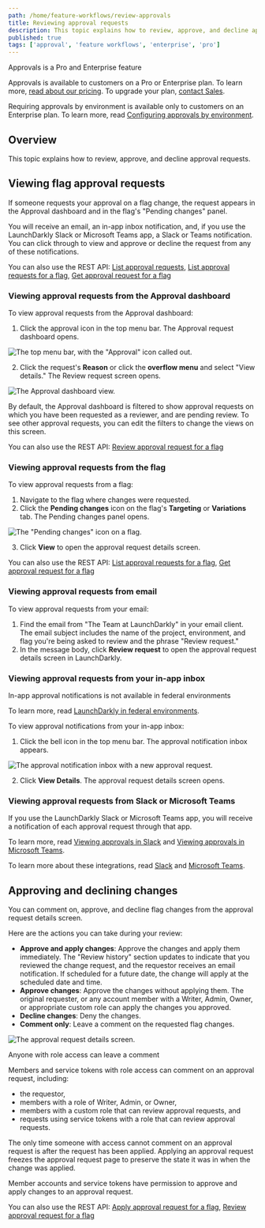 ```yaml
---
path: /home/feature-workflows/review-approvals
title: Reviewing approval requests
description: This topic explains how to review, approve, and decline approval requests.
published: true
tags: ['approval', 'feature workflows', 'enterprise', 'pro']
---
```


<Callout intent="primary">
<CalloutTitle>Approvals is a Pro and Enterprise feature</CalloutTitle>
<CalloutDescription>

Approvals is available to customers on a Pro or Enterprise plan. To learn more, [read about our pricing](https://launchdarkly.com/pricing/). To upgrade your plan, [contact Sales](https://launchdarkly.com/contact-sales/).

Requiring approvals by environment is available only to customers on an Enterprise plan. To learn more, read [Configuring approvals by environment](/home/feature-workflows/environment-approvals).

</CalloutDescription>
</Callout>

## Overview

This topic explains how to review, approve, and decline approval requests.

## Viewing flag approval requests

If someone requests your approval on a flag change, the request appears in the Approval dashboard and in the flag's "Pending changes" panel.

You will receive an email, an in-app inbox notification, and, if you use the LaunchDarkly Slack or Microsoft Teams app, a Slack or Teams notification. You can click through to view and approve or decline the request from any of these notifications.

<LearnMore>

You can also use the REST API: [List approval requests](https://apidocs.launchdarkly.com/tag/Approvals-(beta)#operation/getApprovalRequests), [List approval requests for a flag](https://apidocs.launchdarkly.com/tag/Approvals#operation/getApprovalForFlag), [Get approval request for a flag](https://apidocs.launchdarkly.com/tag/Approvals-(beta)#operation/getApprovalRequest)

</LearnMore>

### Viewing approval requests from the Approval dashboard

To view approval requests from the Approval dashboard:

1. Click the approval icon in the top menu bar. The Approval request dashboard opens.

![The top menu bar, with the "Approval" icon called out.](approval-dashboard-icon-callout.png)

2. Click the request's **Reason** or click the **overflow menu** and select "View details." The Review request screen opens.

![The Approval dashboard view.](approval-dashboard-filters.png)

By default, the Approval dashboard is filtered to show approval requests on which you have been requested as a reviewer, and are pending review. To see other approval requests, you can edit the filters to change the views on this screen.

<LearnMore>

You can also use the REST API: [Review approval request for a flag](https://apidocs.launchdarkly.com/tag/Approvals/#operation/postApprovalRequestReviewForFlag)

</LearnMore>

### Viewing approval requests from the flag

To view approval requests from a flag:

1. Navigate to the flag where changes were requested.
2. Click the **Pending changes** icon on the flag's **Targeting** or **Variations** tab. The Pending changes panel opens.

![The "Pending changes" icon on a flag.](workflows-pending-changes-icon.png)

3. Click **View** to open the approval request details screen.

<LearnMore>

You can also use the REST API: [List approval requests for a flag](https://apidocs.launchdarkly.com/tag/Approvals/#operation/getApprovalsForFlag), [Get approval request for a flag](https://apidocs.launchdarkly.com/tag/Approvals/#operation/getApprovalForFlag)

</LearnMore>

### Viewing approval requests from email

To view approval requests from your email:

1. Find the email from "The Team at LaunchDarkly" in your email client. The email subject includes the name of the project, environment, and flag you're being asked to review and the phrase "Review request."
2. In the message body, click **Review request** to open the approval request details screen in LaunchDarkly.

### Viewing approval requests from your in-app inbox

<Callout intent="alert" site="federal">
<CalloutTitle>In-app approval notifications is not available in federal environments</CalloutTitle>
<CalloutDescription>

To learn more, read [LaunchDarkly in federal environments](/home/advanced/federal).

</CalloutDescription>
</Callout>

To view approval notifications from your in-app inbox:

1. Click the bell icon in the top menu bar. The approval notification inbox appears.

![The approval notification inbox with a new approval request.](approvals-approval-request-notification.png)

2. Click **View Details**. The approval request details screen opens.

### Viewing approval requests from Slack or Microsoft Teams

If you use the LaunchDarkly Slack or Microsoft Teams app, you will receive a notification of each approval request through that app.

To learn more, read [Viewing approvals in Slack](/integrations/slack/approvals#viewing-approvals-in-slack) and [Viewing approvals in Microsoft Teams](/integrations/microsoft-teams/approvals#viewing-approvals-in-microsoft-teams).

To learn more about these integrations, read [Slack](/integrations/slack) and [Microsoft Teams](/integrations/microsoft-teams).

## Approving and declining changes

You can comment on, approve, and decline flag changes from the approval request details screen.

Here are the actions you can take during your review:

- **Approve and apply changes**: Approve the changes and apply them immediately. The "Review history" section updates to indicate that you reviewed the change request, and the requestor receives an email notification. If scheduled for a future date, the change will apply at the scheduled date and time.
- **Approve changes**: Approve the changes without applying them. The original requester, or any account member with a Writer, Admin, Owner, or appropriate custom role can apply the changes you approved.
- **Decline changes**: Deny the changes.
- **Comment only**: Leave a comment on the requested flag changes.

![The approval request details screen.](approval-request-details.png)

<Callout intent="info">
<CalloutTitle>Anyone with role access can leave a comment</CalloutTitle>
<CalloutDescription>

Members and service tokens with role access can comment on an approval request, including: 

- the requestor, 
- members with a role of Writer, Admin, or Owner, 
- members with a custom role that can review approval requests, and
- requests using service tokens with a role that can review approval requests.

The only time someone with access cannot comment on an approval request is after the request has been applied. Applying an approval request freezes the approval request page to preserve the state it was in when the change was applied.

</CalloutDescription>
</Callout>

Member accounts and service tokens have permission to approve and apply changes to an approval request.

<LearnMore>

You can also use the REST API: [Apply approval request for a flag](https://apidocs.launchdarkly.com/tag/Approvals/#operation/postApprovalRequestApplyForFlag), [Review approval request for a flag](https://apidocs.launchdarkly.com/tag/Approvals/#operation/postApprovalRequestReviewForFlag)

</LearnMore>
